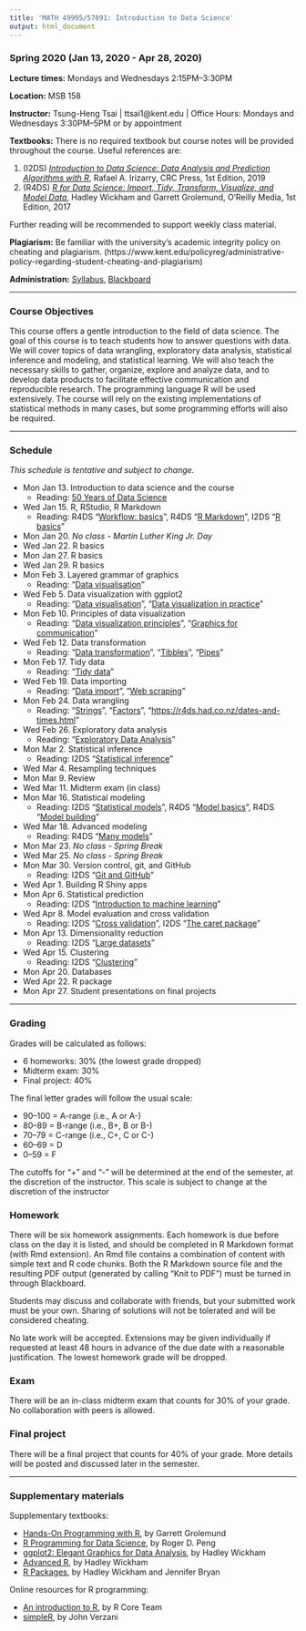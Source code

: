 ```yaml
---
title: 'MATH 49995/57091: Introduction to Data Science'
output: html_document
---
```


### Spring 2020 (Jan 13, 2020 - Apr 28, 2020)

__Lecture times:__ Mondays and Wednesdays 2:15PM--3:30PM

__Location:__ MSB 158

__Instructor:__ Tsung-Heng Tsai | ttsai1@kent.edu | Office Hours: Mondays and Wednesdays 3:30PM--5PM or by appointment

__Textbooks:__ There is no required textbook but course notes will be provided throughout the course. Useful references are: 

1. (I2DS) [_Introduction to Data Science: Data Analysis and Prediction Algorithms with R_](https://rafalab.github.io/dsbook/), Rafael A. Irizarry, CRC Press, 1st Edition, 2019
2. (R4DS) [_R for Data Science: Import, Tidy, Transform, Visualize, and Model Data_](https://r4ds.had.co.nz), Hadley Wickham and Garrett Grolemund, O'Reilly Media, 1st Edition, 2017

Further reading will be recommended to support weekly class material.

__Plagiarism:__ Be familiar with the university's academic integrity policy on cheating and plagiarism. (https://www.kent.edu/policyreg/administrative-policy-regarding-student-cheating-and-plagiarism)

__Administration:__ [Syllabus](MATH57091-S20-syllabus.pdf), [Blackboard](https://learn.kent.edu/)

---

### Course Objectives

This course offers a gentle introduction to the field of data science. The goal of this course is to teach students how to answer questions with data. We will cover topics of data wrangling, exploratory data analysis, statistical inference and modeling, and statistical learning. We will also teach the necessary skills to gather, organize, explore and analyze data, and to develop data products to facilitate effective communication and reproducible research. The programming language R will be used extensively. The course will rely on the existing implementations of statistical methods in many cases, but some programming efforts will also be required. 

---

### Schedule 
_This schedule is tentative and subject to change._

- Mon Jan 13. Introduction to data science and the course
    + Reading: [50 Years of Data Science](https://www.tandfonline.com/doi/full/10.1080/10618600.2017.1384734)
- Wed Jan 15. R, RStudio, R Markdown
    + Reading: R4DS "[Workflow: basics](https://r4ds.had.co.nz/workflow-basics.html)", R4DS "[R Markdown](https://r4ds.had.co.nz/r-markdown.html)", I2DS "[R basics](https://rafalab.github.io/dsbook/r-basics.html)"
- Mon Jan 20. _No class - Martin Luther King Jr. Day_
- Wed Jan 22. R basics
- Mon Jan 27. R basics
- Wed Jan 29. R basics
- Mon Feb 3. Layered grammar of graphics
    + Reading: "[Data visualisation](https://r4ds.had.co.nz/data-visualisation.html)" 
- Wed Feb 5. Data visualization with ggplot2
    + Reading: "[Data visualisation](https://r4ds.had.co.nz/data-visualisation.html)", "[Data visualization in practice](https://rafalab.github.io/dsbook/gapminder.html)"
- Mon Feb 10. Principles of data visualization
    + Reading: "[Data visualization principles](https://rafalab.github.io/dsbook/data-visualization-principles.html)", "[Graphics for communication](https://r4ds.had.co.nz/graphics-for-communication.html)"
- Wed Feb 12. Data transformation
    + Reading: "[Data transformation](https://r4ds.had.co.nz/transform.html)", 
"[Tibbles](https://r4ds.had.co.nz/tibbles.html)", "[Pipes](https://r4ds.had.co.nz/pipes.html)"
- Mon Feb 17. Tidy data
    + Reading: "[Tidy data](https://r4ds.had.co.nz/tidy-data.html)"
- Wed Feb 19. Data importing
    + Reading: "[Data import](https://r4ds.had.co.nz/data-import.html)", "[Web scraping](https://rafalab.github.io/dsbook/web-scraping.html)"
- Mon Feb 24. Data wrangling
    + Reading: "[Strings](https://r4ds.had.co.nz/strings.html)", "[Factors](https://r4ds.had.co.nz/factors.html)", "[https://r4ds.had.co.nz/dates-and-times.html](Dates and times)"
- Wed Feb 26. Exploratory data analysis
    + Reading: "[Exploratory Data Analysis](https://r4ds.had.co.nz/exploratory-data-analysis.html)"
- Mon Mar 2. Statistical inference
    + Reading: I2DS "[Statistical inference](https://rafalab.github.io/dsbook/inference.html)"
- Wed Mar 4. Resampling techniques
- Mon Mar 9. Review
- Wed Mar 11. Midterm exam (in class)
- Mon Mar 16. Statistical modeling
    + Reading: I2DS "[Statistical models](https://rafalab.github.io/dsbook/models.html)", R4DS "[Model basics](https://r4ds.had.co.nz/model-basics.html)", R4DS "[Model building](https://r4ds.had.co.nz/model-building.html)"
- Wed Mar 18. Advanced modeling
    + Reading: R4DS "[Many models](https://r4ds.had.co.nz/many-models.html)"
- Mon Mar 23. _No class - Spring Break_
- Wed Mar 25. _No class - Spring Break_
- Mon Mar 30. Version control, git, and GitHub
    + Reading: I2DS "[Git and GitHub](https://rafalab.github.io/dsbook/git.html)"
- Wed Apr 1. Building R Shiny apps
- Mon Apr 6. Statistical prediction
    + Reading: I2DS "[Introduction to machine learning](https://rafalab.github.io/dsbook/introduction-to-machine-learning.html)"
- Wed Apr 8. Model evaluation and cross validation
    + Reading: I2DS "[Cross validation](https://rafalab.github.io/dsbook/cross-validation.html)", I2DS "[The caret package](https://rafalab.github.io/dsbook/caret.html)"
- Mon Apr 13. Dimensionality reduction
    + Reading: I2DS "[Large datasets](https://rafalab.github.io/dsbook/large-datasets.html)"
- Wed Apr 15. Clustering
    + Reading: I2DS "[Clustering](https://rafalab.github.io/dsbook/clustering.html)"
- Mon Apr 20. Databases
- Wed Apr 22. R package 
- Mon Apr 27. Student presentations on final projects

---

### Grading

Grades will be calculated as follows:

* 6 homeworks: 30% (the lowest grade dropped)
* Midterm exam: 30%
* Final project: 40%

The final letter grades will follow the usual scale:

* 90--100 = A-range (i.e., A or A-)
* 80--89 = B-range (i.e., B+, B or B-)
* 70--79 = C-range (i.e., C+, C or C-)
* 60--69 = D
* 0--59 = F

The cutoffs for "+" and "-" will be determined at the end of the semester, at the discretion of the instructor. This scale is subject to change at the discretion of the instructor

### Homework

There will be six homework assignments. Each homework is due before class on the day it is listed, and should be completed in R Markdown format (with Rmd extension). An Rmd file contains a combination of content with simple text and R code chunks. Both the R Markdown source file and the resulting PDF output (generated by calling "Knit to PDF") must be turned in through Blackboard. 

Students may discuss and collaborate with friends, but your submitted work must be your own. Sharing of solutions will not be tolerated and will be considered cheating.

No late work will be accepted. Extensions may be given individually if requested at least 48 hours in advance of the due date with a reasonable justification. The lowest homework grade will be dropped.

### Exam

There will be an in-class midterm exam that counts for 30% of your grade. No collaboration with peers is allowed.

### Final project

There will be a final project that counts for 40% of your grade. More details will be posted and discussed later in the semester. 

---

### Supplementary materials

Supplementary textbooks: 

- [Hands-On Programming with R](https://rstudio-education.github.io/hopr/), by Garrett Grolemund
- [R Programming for Data Science](https://leanpub.com/rprogramming), by Roger D. Peng
- [ggplot2: Elegant Graphics for Data Analysis](https://ggplot2-book.org/), by Hadley Wickham
- [Advanced R](https://adv-r.hadley.nz), by Hadley Wickham
- [R Packages](https://r-pkgs.org/), by Hadley Wickham and Jennifer Bryan

Online resources for R programming:

- [An introduction to R](cran.r-project.org/doc/manuals/R-intro.html), by R Core Team
- [simpleR](cran.r-project.org/doc/contrib/Verzani-SimpleR.pdf), by John Verzani

